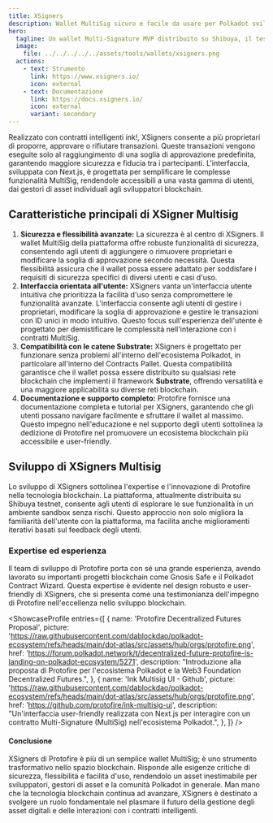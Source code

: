 ```yaml
---
title: XSigners
description: Wallet MultiSig sicuro e facile da usare per Polkadot sviluppato da Protofire. Gestisci transazioni e proprietari con facilità su XSigners.
hero:
  tagline: Un wallet Multi-Signature MVP distribuito su Shibuya, il testnet di Astar.
  image: 
    file: ../../../../../assets/tools/wallets/xsigners.png
  actions:
    - text: Strumento
      link: https://www.xsigners.io/
      icon: external
    - text: Documentazione
      link: https://docs.xsigners.io/
      icon: external
      variant: secondary
---
```



Realizzato con contratti intelligenti ink!, XSigners consente a più proprietari di proporre, approvare o rifiutare transazioni. 
Queste transazioni vengono eseguite solo al raggiungimento di una soglia di approvazione predefinita, garantendo maggiore sicurezza e fiducia tra i partecipanti. 
L'interfaccia, sviluppata con Next.js, è progettata per semplificare le complesse funzionalità MultiSig, rendendole accessibili a una vasta gamma di utenti, dai gestori di asset individuali agli sviluppatori blockchain.

## Caratteristiche principali di XSigner Multisig
1. **Sicurezza e flessibilità avanzate:** La sicurezza è al centro di XSigners. Il wallet MultiSig della piattaforma offre robuste funzionalità di sicurezza, consentendo agli utenti di aggiungere o rimuovere proprietari e modificare la soglia di approvazione secondo necessità. Questa flessibilità assicura che il wallet possa essere adattato per soddisfare i requisiti di sicurezza specifici di diversi utenti e casi d'uso.
2. **Interfaccia orientata all'utente:** XSigners vanta un'interfaccia utente intuitiva che prioritizza la facilità d'uso senza compromettere le funzionalità avanzate. L'interfaccia consente agli utenti di gestire i proprietari, modificare la soglia di approvazione e gestire le transazioni con ID unici in modo intuitivo. Questo focus sull'esperienza dell'utente è progettato per demistificare le complessità nell'interazione con i contratti MultiSig.
3. **Compatibilità con le catene Substrate:** XSigners è progettato per funzionare senza problemi all'interno dell'ecosistema Polkadot, in particolare all'interno del Contracts Pallet. Questa compatibilità garantisce che il wallet possa essere distribuito su qualsiasi rete blockchain che implementi il framework **Substrate**, offrendo versatilità e una maggiore applicabilità su diverse reti blockchain.
4. **Documentazione e supporto completo:** Protofire fornisce una documentazione completa e tutorial per XSigners, garantendo che gli utenti possano navigare facilmente e sfruttare il wallet al massimo. Questo impegno nell'educazione e nel supporto degli utenti sottolinea la dedizione di Protofire nel promuovere un ecosistema blockchain più accessibile e user-friendly.

## Sviluppo di XSigners Multisig
Lo sviluppo di XSigners sottolinea l'expertise e l'innovazione di Protofire nella tecnologia blockchain. La piattaforma, attualmente distribuita su Shibuya testnet, consente agli utenti di esplorare le sue funzionalità in un ambiente sandbox senza rischi. Questo approccio non solo migliora la familiarità dell'utente con la piattaforma, ma facilita anche miglioramenti iterativi basati sul feedback degli utenti.

### Expertise ed esperienza
Il team di sviluppo di Protofire porta con sé una grande esperienza, avendo lavorato su importanti progetti blockchain come Gnosis Safe e il Polkadot Contract Wizard. Questa expertise è evidente nel design robusto e user-friendly di XSigners, che si presenta come una testimonianza dell'impegno di Protofire nell'eccellenza nello sviluppo blockchain.

<ShowcaseProfile
  entries={[
        {
      name: 'Protofire Decentralized Futures Proposal',
      picture: 'https://raw.githubusercontent.com/dablockdao/polkadot-ecosystem/refs/heads/main/dot-atlas/src/assets/hub/orgs/protofire.png',
      href: 'https://forum.polkadot.network/t/decentralized-future-protofire-is-landing-on-polkadot-ecosystem/5271',
      description:
        "Introduzione alla proposta di Protofire per l'ecosistema Polkadot e la Web3 Foundation Decentralized Futures.",
    },
        {
      name: 'Ink Multisig UI - Github',
      picture: 'https://raw.githubusercontent.com/dablockdao/polkadot-ecosystem/refs/heads/main/dot-atlas/src/assets/hub/orgs/protofire.png',
      href: 'https://github.com/protofire/ink-multisig-ui',
      description:
        "Un'interfaccia user-friendly realizzata con Next.js per interagire con un contratto Multi-Signature (MultiSig) nell'ecosistema Polkadot.",
    },
  ]}
/>

#### Conclusione
XSigners di Protofire è più di un semplice wallet MultiSig; è uno strumento trasformativo nello spazio blockchain. Risponde alle esigenze critiche di sicurezza, flessibilità e facilità d'uso, rendendolo un asset inestimabile per sviluppatori, gestori di asset e la comunità Polkadot in generale. Man mano che la tecnologia blockchain continua ad avanzare, XSigners è destinato a svolgere un ruolo fondamentale nel plasmare il futuro della gestione degli asset digitali e delle interazioni con i contratti intelligenti.
